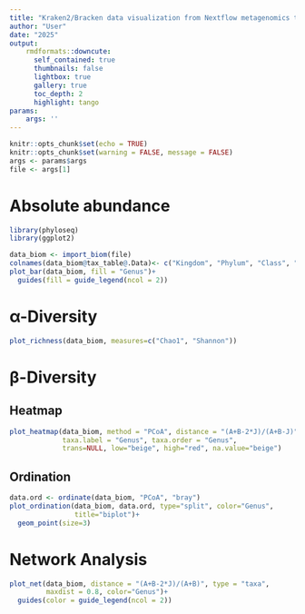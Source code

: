 ```yaml
---
title: "Kraken2/Bracken data visualization from Nextflow metagenomics training material"
author: "User"
date: "2025"
output:
    rmdformats::downcute:
      self_contained: true
      thumbnails: false
      lightbox: true
      gallery: true
      toc_depth: 2
      highlight: tango
params:
    args: ''
---
```


```r
knitr::opts_chunk$set(echo = TRUE)
knitr::opts_chunk$set(warning = FALSE, message = FALSE)
args <- params$args
file <- args[1]
```

# Absolute abundance

```r
library(phyloseq)
library(ggplot2)

data_biom <- import_biom(file)
colnames(data_biom@tax_table@.Data)<- c("Kingdom", "Phylum", "Class", "Order", "Family", "Genus", "Species")
plot_bar(data_biom, fill = "Genus")+
  guides(fill = guide_legend(ncol = 2))
```

# α-Diversity

```r
plot_richness(data_biom, measures=c("Chao1", "Shannon"))
```

# β-Diversity

## Heatmap

```r
plot_heatmap(data_biom, method = "PCoA", distance = "(A+B-2*J)/(A+B-J)",
             taxa.label = "Genus", taxa.order = "Genus",
             trans=NULL, low="beige", high="red", na.value="beige")
```

## Ordination

```r
data.ord <- ordinate(data_biom, "PCoA", "bray")
plot_ordination(data_biom, data.ord, type="split", color="Genus",
                title="biplot")+
  geom_point(size=3)
```

# Network Analysis

```r
plot_net(data_biom, distance = "(A+B-2*J)/(A+B)", type = "taxa",
         maxdist = 0.8, color="Genus")+
  guides(color = guide_legend(ncol = 2))
```
